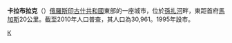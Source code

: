 {{coord|43|18|N|44|54|E|display=title}}
'''卡拉布拉克'''（{{lang-ru|Карабула́к}}）[[俄羅斯|俄羅斯]][[印古什共和國|印古什共和國]]東部的一座城市，位於[[孫扎河|孫扎河]]畔，東距首府[[馬加斯|馬加斯]]20公里。截至2010年人口普查，其人口為30,961。1995年設市。

{{印古什共和國行政區劃}}

[[Category:印古什共和國城市|К]]